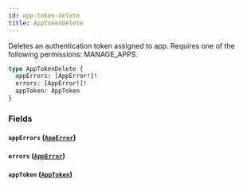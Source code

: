 ```yaml
---
id: app-token-delete
title: AppTokenDelete
---
```


Deletes an authentication token assigned to app. Requires one of the following permissions: MANAGE_APPS.

```graphql
type AppTokenDelete {
  appErrors: [AppError!]!
  errors: [AppError!]!
  appToken: AppToken
}
```

### Fields

#### `appErrors` ([`AppError`](../../../developer/api-reference/objects/app-error))

#### `errors` ([`AppError`](../../../developer/api-reference/objects/app-error))

#### `appToken` ([`AppToken`](../../../developer/api-reference/objects/app-token))
